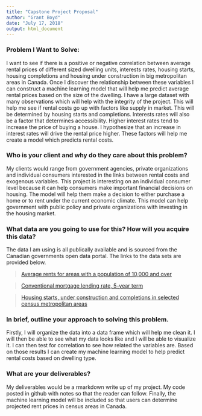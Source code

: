 ```yaml
---
title: "Capstone Project Proposal"
author: "Grant Boyd"
date: "July 17, 2018"
output: html_document
---
```

### Problem I Want to Solve:
I want to see if there is a positive or negative correlation between average rental prices of different sized dwelling units, interests rates, housing starts, housing completions and housing under construction in big metropolitan areas in Canada. Once I discover the relationship between these variables I can construct a machine learning model that will help me predict average rental prices based on the size of the dwelling. I have a large dataset with many observations  which will help with the integrity of the project. This will help me see if rental costs go up with factors like supply in market. This will be determined by housing starts and completions. Interests rates will also be a factor that determines accessibility. Higher interest rates tend to increase the price of buying a house. I hypothesize that an increase in interest rates will drive the rental price higher. These factors will help me create a model which predicts rental costs. 

### Who is your client and why do they care about this problem?
My clients  would range from government agencies, private organizations and individual consumers  interested in the links between rental costs and exogenous variables. This project is interesting on an individual consumer level because it can help consumers make important financial decisions on housing. The model will help them make a decision to either purchase a home or to rent under the current economic climate. This model can help government with public policy and private organizations with investing in the housing market.

### What data are you going to use for this? How will you acquire this data?
The data I am using is all publically available and is sourced from the Canadian governments open data portal. The links to the data sets are provided below.

>[Average rents for areas with a population of 10,000 and over](https://open.canada.ca/data/en/dataset/1146388b-a150-4e70-98ec-eb40cb9083c8)

>[Conventional mortgage lending rate, 5-year term](https://open.canada.ca/data/en/dataset/ae607e9a-2fce-4ed9-83e3-ba4cdbc24b8d)

>[Housing starts, under construction and completions in selected census metropolitan areas](https://open.canada.ca/data/en/dataset/449c8301-65ae-4225-ac69-9a83d01b59ab)

### In brief, outline your approach to solving this problem.
Firstly, I will organize the data into a data frame which will help me clean it. I will then be able to see what my data looks like and I will be able to visualize it. I can then test for correlation to see how related the variables are. Based on those results I can create my machine learning model to help predict rental costs based on dwelling type.

### What are your deliverables? 
My deliverables would be a rmarkdown write up of my project. My code posted in github with notes so that the reader can follow. Finally,  the machine learning model will be included so that users can determine projected rent prices in census areas in Canada. 